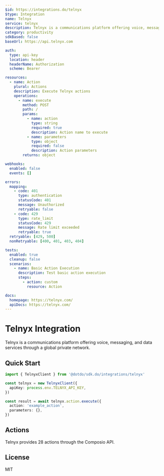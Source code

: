 ```yaml
---
$id: https://integrations.do/telnyx
$type: Integration
name: Telnyx
service: telnyx
description: Telnyx is a communications platform offering voice, messaging, and data services through a global private network.
category: productivity
sdkBased: false
baseUrl: https://api.telnyx.com

auth:
  type: api-key
  location: header
  headerName: Authorization
  scheme: Bearer

resources:
  - name: Action
    plural: Actions
    description: Execute Telnyx actions
    operations:
      - name: execute
        method: POST
        path: /
        params:
          - name: action
            type: string
            required: true
            description: Action name to execute
          - name: parameters
            type: object
            required: false
            description: Action parameters
        returns: object

webhooks:
  enabled: false
  events: []

errors:
  mapping:
    - code: 401
      type: authentication
      statusCode: 401
      message: Unauthorized
      retryable: false
    - code: 429
      type: rate_limit
      statusCode: 429
      message: Rate limit exceeded
      retryable: true
  retryable: [429, 500]
  nonRetryable: [400, 401, 403, 404]

tests:
  enabled: true
  cleanup: false
  scenarios:
    - name: Basic Action Execution
      description: Test basic action execution
      steps:
        - action: custom
          resource: Action

docs:
  homepage: https://telnyx.com/
  apiDocs: https://telnyx.com/
---
```


# Telnyx Integration

Telnyx is a communications platform offering voice, messaging, and data services through a global private network.

## Quick Start

```typescript
import { TelnyxClient } from '@dotdo/sdk.do/integrations/telnyx'

const telnyx = new TelnyxClient({
  apiKey: process.env.TELNYX_API_KEY,
})

const result = await telnyx.action.execute({
  action: 'example_action',
  parameters: {},
})
```

## Actions

Telnyx provides 28 actions through the Composio API.

## License

MIT
